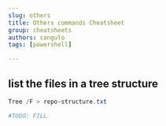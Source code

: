 ```yaml
---
slug: others
title: Others commands Cheatsheet
group: cheatsheets
authors: cangulo
tags: [powershell]

---
```




<!--truncate-->

## list the files in a tree structure

<BrowserWindow>
<Tabs>
  <TabItem value="ps" label="PowerShell" default>

```powershell
Tree /F > repo-structure.txt 
```

  </TabItem>
  <TabItem value="sh" label="Bash">

```bash
#TODO: FILL
```

  </TabItem>
</Tabs>
</BrowserWindow>

